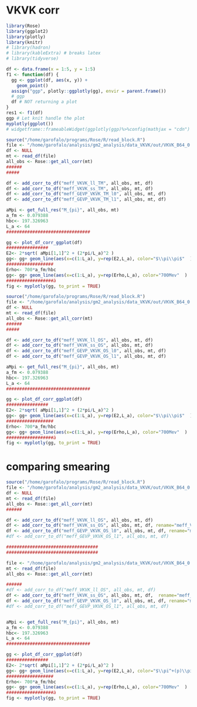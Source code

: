 # VKVK corr  {#VKVK}

```r
library(Rose)
library(ggplot2)
library(plotly)
library(knitr)
# library(hadron)
# library(kableExtra) # breaks latex
# library(tidyverse)

df <- data.frame(x = 1:5, y = 1:5)
f1 <- function(df) {
  gg <- ggplot(df, aes(x, y)) +
    geom_point()
  assign("ggp", plotly::ggplotly(gg), envir = parent.frame())
  # ggp
  df # NOT returning a plot
}
res1 <- f1(df)
ggp # Let knit handle the plot
myplotly(ggplot())
# widgetframe::frameableWidget(ggplotly(ggp)%>%config(mathjax = "cdn") )
```




```r

source("/home/garofalo/programs/Rose/R/read_block.R")
file <- "/home/garofalo/analysis/gm2_analysis/data_VKVK/out/VKVK_B64_0.5_40.dat_output"
df <- NULL
mt <- read_df(file)
all_obs <- Rose::get_all_corr(mt)
######
#####

df <- add_corr_to_df("meff_VKVK_ll_TM", all_obs, mt, df)
df <- add_corr_to_df("meff_VKVK_ss_TM", all_obs, mt, df)
df <- add_corr_to_df("meff_GEVP_VKVK_TM_l0", all_obs, mt, df)
df <- add_corr_to_df("meff_GEVP_VKVK_TM_l1", all_obs, mt, df)

aMpi <- get_full_res("M_{pi}", all_obs, mt)
a_fm <- 0.079388
hbc<- 197.326963
L_a <- 64
################################

gg <- plot_df_corr_ggplot(df)
################
E2<- 2*sqrt( aMpi[1,1]^2 + (2*pi/L_a)^2 )
gg<- gg+ geom_line(aes(x=c(1:L_a), y=rep(E2,L_a), color="$\\pi\\pi$"  )  )
##################
Erho<- 700*a_fm/hbc
gg<- gg+ geom_line(aes(x=c(1:L_a), y=rep(Erho,L_a), color="700Mev"  )  )
##################à
fig <- myplotly(gg, to_print = TRUE)
```




```r

source("/home/garofalo/programs/Rose/R/read_block.R")
file <- "/home/garofalo/analysis/gm2_analysis/data_VKVK/out/VKVK_B64_0.5_40.dat_output"
df <- NULL
mt <- read_df(file)
all_obs <- Rose::get_all_corr(mt)
######
#####

df <- add_corr_to_df("meff_VKVK_ll_OS", all_obs, mt, df)
df <- add_corr_to_df("meff_VKVK_ss_OS", all_obs, mt, df)
df <- add_corr_to_df("meff_GEVP_VKVK_OS_l0", all_obs, mt, df)
df <- add_corr_to_df("meff_GEVP_VKVK_OS_l1", all_obs, mt, df)

aMpi <- get_full_res("M_{pi}", all_obs, mt)
a_fm <- 0.079388
hbc<- 197.326963
L_a <- 64
################################

gg <- plot_df_corr_ggplot(df)
################
E2<- 2*sqrt( aMpi[1,1]^2 + (2*pi/L_a)^2 )
gg<- gg+ geom_line(aes(x=c(1:L_a), y=rep(E2,L_a), color="$\\pi\\pi$"  )  )
##################
Erho<- 700*a_fm/hbc
gg<- gg+ geom_line(aes(x=c(1:L_a), y=rep(Erho,L_a), color="700Mev"  )  )
##################à
fig <- myplotly(gg, to_print = TRUE)
```


# comparing smearing 

```r

source("/home/garofalo/programs/Rose/R/read_block.R")
file <- "/home/garofalo/analysis/gm2_analysis/data_VKVK/out/VKVK_B64_0.5_40.dat_output"
df <- NULL
mt <- read_df(file)
all_obs <- Rose::get_all_corr(mt)
######

df <- add_corr_to_df("meff_VKVK_ll_OS", all_obs, mt, df)
df <- add_corr_to_df("meff_VKVK_ss_OS", all_obs, mt, df, rename="meff_VKVK_ss_OS_0.5_40" )
df <- add_corr_to_df("meff_GEVP_VKVK_OS_l0", all_obs, mt, df, rename="meff_GEVP_VKVK_OS_0.5_40")
#df <- add_corr_to_df("meff_GEVP_VKVK_OS_l1", all_obs, mt, df)

###################################
###################################

file <- "/home/garofalo/analysis/gm2_analysis/data_VKVK/out/VKVK_B64_0.5_80.dat_output"
mt <- read_df(file)
all_obs <- Rose::get_all_corr(mt)

######
#df <- add_corr_to_df("meff_VKVK_ll_OS", all_obs, mt, df)
df <- add_corr_to_df("meff_VKVK_ss_OS", all_obs, mt, df,  rename="meff_VKVK_ss_OS_0.5_80")
df <- add_corr_to_df("meff_GEVP_VKVK_OS_l0", all_obs, mt, df, rename="meff_GEVP_VKVK_OS_0.5_80")
#df <- add_corr_to_df("meff_GEVP_VKVK_OS_l1", all_obs, mt, df)


aMpi <- get_full_res("M_{pi}", all_obs, mt)
a_fm <- 0.079388
hbc<- 197.326963
L_a <- 64
################################

gg <- plot_df_corr_ggplot(df)
################
E2<- 2*sqrt( aMpi[1,1]^2 + (2*pi/L_a)^2 )
gg<- gg+ geom_line(aes(x=c(1:L_a), y=rep(E2,L_a), color="$\\pi^+(p)\\pi^-(-p)$"  )  )
##################
Erho<- 700*a_fm/hbc
gg<- gg+ geom_line(aes(x=c(1:L_a), y=rep(Erho,L_a), color="700Mev"  )  )
##################à
fig <- myplotly(gg, to_print = TRUE)
```
